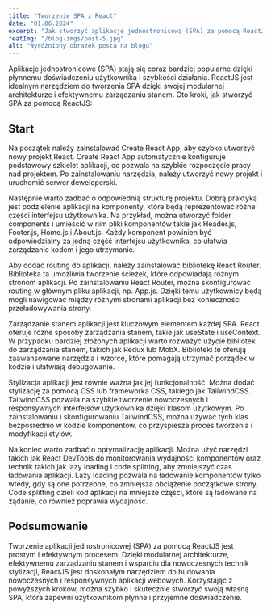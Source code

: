 ---
title: "Tworzenie SPA z React"
date: "01.06.2024"
excerpt: "Jak stworzyć aplikację jednostronicową (SPA) za pomocą ReactJS."
featImg: "/blog-imgs/post-5.jpg"
alt: "Wyróżniony obrazek posta na blogu"
---

Aplikacje jednostronicowe (SPA) stają się coraz bardziej popularne dzięki płynnemu doświadczeniu użytkownika i szybkości działania. ReactJS jest idealnym narzędziem do tworzenia SPA dzięki swojej modularnej architekturze i efektywnemu zarządzaniu stanem. Oto kroki, jak stworzyć SPA za pomocą ReactJS:

## Start

Na początek należy zainstalować Create React App, aby szybko utworzyć nowy projekt React. Create React App automatycznie konfiguruje podstawowy szkielet aplikacji, co pozwala na szybkie rozpoczęcie pracy nad projektem. Po zainstalowaniu narzędzia, należy utworzyć nowy projekt i uruchomić serwer deweloperski.

Następnie warto zadbać o odpowiednią strukturę projektu. Dobrą praktyką jest podzielenie aplikacji na komponenty, które będą reprezentować różne części interfejsu użytkownika. Na przykład, można utworzyć folder components i umieścić w nim pliki komponentów takie jak Header.js, Footer.js, Home.js i About.js. Każdy komponent powinien być odpowiedzialny za jedną część interfejsu użytkownika, co ułatwia zarządzanie kodem i jego utrzymanie.

Aby dodać routing do aplikacji, należy zainstalować bibliotekę React Router. Biblioteka ta umożliwia tworzenie ścieżek, które odpowiadają różnym stronom aplikacji. Po zainstalowaniu React Router, można skonfigurować routing w głównym pliku aplikacji, np. App.js. Dzięki temu użytkownicy będą mogli nawigować między różnymi stronami aplikacji bez konieczności przeładowywania strony.

Zarządzanie stanem aplikacji jest kluczowym elementem każdej SPA. React oferuje różne sposoby zarządzania stanem, takie jak useState i useContext. W przypadku bardziej złożonych aplikacji warto rozważyć użycie bibliotek do zarządzania stanem, takich jak Redux lub MobX. Biblioteki te oferują zaawansowane narzędzia i wzorce, które pomagają utrzymać porządek w kodzie i ułatwiają debugowanie.

Stylizacja aplikacji jest równie ważna jak jej funkcjonalność. Można dodać stylizację za pomocą CSS lub frameworka CSS, takiego jak TailwindCSS. TailwindCSS pozwala na szybkie tworzenie nowoczesnych i responsywnych interfejsów użytkownika dzięki klasom użytkowym. Po zainstalowaniu i skonfigurowaniu TailwindCSS, można używać tych klas bezpośrednio w kodzie komponentów, co przyspiesza proces tworzenia i modyfikacji stylów.

Na koniec warto zadbać o optymalizację aplikacji. Można użyć narzędzi takich jak React DevTools do monitorowania wydajności komponentów oraz technik takich jak lazy loading i code splitting, aby zmniejszyć czas ładowania aplikacji. Lazy loading pozwala na ładowanie komponentów tylko wtedy, gdy są one potrzebne, co zmniejsza obciążenie początkowe strony. Code splitting dzieli kod aplikacji na mniejsze części, które są ładowane na żądanie, co również poprawia wydajność.

## Podsumowanie

Tworzenie aplikacji jednostronicowej (SPA) za pomocą ReactJS jest prostym i efektywnym procesem. Dzięki modularnej architekturze, efektywnemu zarządzaniu stanem i wsparciu dla nowoczesnych technik stylizacji, ReactJS jest doskonałym narzędziem do budowania nowoczesnych i responsywnych aplikacji webowych. Korzystając z powyższych kroków, można szybko i skutecznie stworzyć swoją własną SPA, która zapewni użytkownikom płynne i przyjemne doświadczenie.
